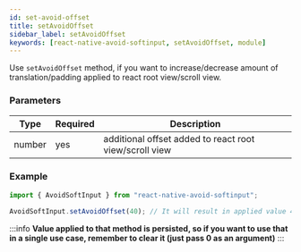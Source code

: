 ```yaml
---
id: set-avoid-offset
title: setAvoidOffset
sidebar_label: setAvoidOffset
keywords: [react-native-avoid-softinput, setAvoidOffset, module]
---
```


Use `setAvoidOffset` method, if you want to increase/decrease amount of translation/padding applied to react root view/scroll view.

### Parameters

| Type   | Required | Description                                            |
| ------ | -------- | ------------------------------------------------------ |
| number | yes      | additional offset added to react root view/scroll view |

### Example

```ts
import { AvoidSoftInput } from "react-native-avoid-softinput";

AvoidSoftInput.setAvoidOffset(40); // It will result in applied value 40dp greater than standard one
```

:::info
**Value applied to that method is persisted, so if you want to use that in a single use case, remember to clear it (just pass 0 as an argument)**
:::
